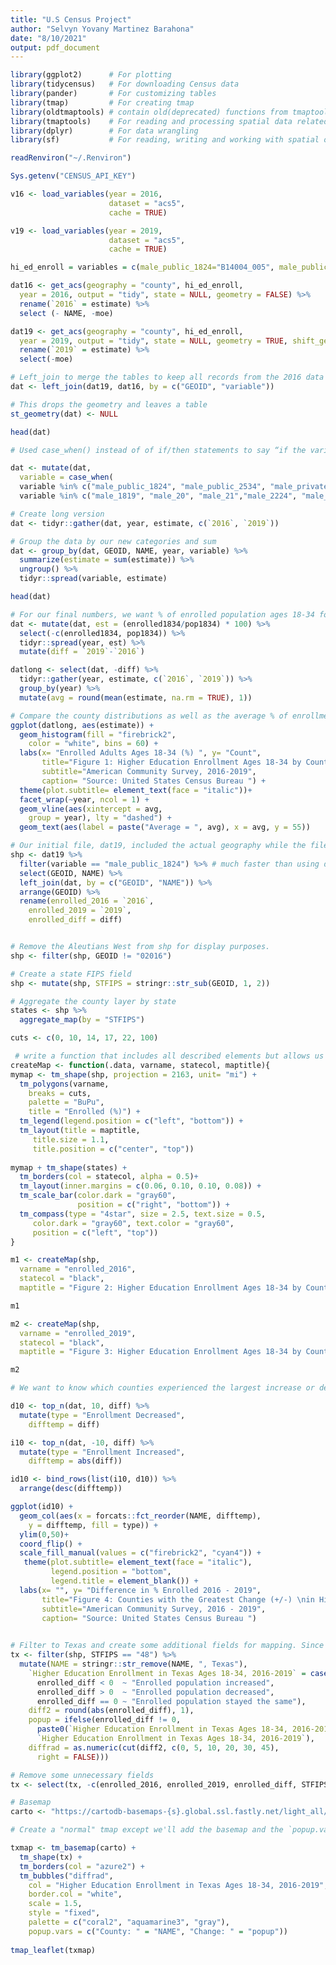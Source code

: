 ```yaml
---
title: "U.S Census Project"
author: "Selvyn Yovany Martinez Barahona"
date: "8/10/2021"
output: pdf_document
---
```


```R
library(ggplot2)      # For plotting
library(tidycensus)   # For downloading Census data
library(pander)       # For customizing tables
library(tmap)         # For creating tmap
library(oldtmaptools) # contain old(deprecated) functions from tmaptools
library(tmaptools)    # For reading and processing spatial data related to tmap
library(dplyr)        # For data wrangling
library(sf)           # For reading, writing and working with spatial objects
```

```R
readRenviron("~/.Renviron")

Sys.getenv("CENSUS_API_KEY")
```

```R
v16 <- load_variables(year = 2016,
                      dataset = "acs5",                      
                      cache = TRUE)

v19 <- load_variables(year = 2019,
                      dataset = "acs5",                      
                      cache = TRUE)
```

```R
hi_ed_enroll = variables = c(male_public_1824="B14004_005", male_public_2534 = "B14004_006", male_private_1824 = "B14004_010", male_private_2534 = "B14004_011", female_public_1824 = "B14004_021", female_public_2534 = "B14004_022", female_private_1824 = "B14004_026", female_private_2534= "B14004_027", male_1819 = "B01001_007", male_20 = "B01001_008", male_21 = "B01001_009", male_2224 = "B01001_010", male_2529 = "B01001_011", male_3034 = "B01001_012", female_1819 = "B01001_031", female_20 = "B01001_032", female_21 = "B01001_033", female_2224 = "B01001_034", female_2529 = "B01001_035", female_3034 = "B01001_036") 

dat16 <- get_acs(geography = "county", hi_ed_enroll,  
  year = 2016, output = "tidy", state = NULL, geometry = FALSE) %>%
  rename(`2016` = estimate) %>%
  select (- NAME, -moe) 

dat19 <- get_acs(geography = "county", hi_ed_enroll,  
  year = 2019, output = "tidy", state = NULL, geometry = TRUE, shift_geo = TRUE) %>%
  rename(`2019` = estimate) %>%
  select(-moe)
```

```R
# Left_join to merge the tables to keep all records from the 2016 data and only those from the 2012 data that match
dat <- left_join(dat19, dat16, by = c("GEOID", "variable")) 

# This drops the geometry and leaves a table
st_geometry(dat) <- NULL 

head(dat)
```

```R
# Used case_when() instead of of if/then statements to say “if the variable value is "male_public_1824" then assign the value of “enrolled1834” and so on.

dat <- mutate(dat,
  variable = case_when(
  variable %in% c("male_public_1824", "male_public_2534", "male_private_1824", "male_private_2534", "female_public_1824", "female_public_2534", "female_private_1824", "female_private_2534") ~ "enrolled1834", 
  variable %in% c("male_1819", "male_20", "male_21","male_2224", "male_2529", "male_3034", "female_1819", "female_20", "female_21",  "female_2224", "female_2529", "female_3034") ~ "pop1834"))
```

```R
# Create long version
dat <- tidyr::gather(dat, year, estimate, c(`2016`, `2019`)) 

# Group the data by our new categories and sum
dat <- group_by(dat, GEOID, NAME, year, variable) %>% 
  summarize(estimate = sum(estimate)) %>%
  ungroup() %>%
  tidyr::spread(variable, estimate) 

head(dat)
```

```R
# For our final numbers, we want % of enrolled population ages 18-34 for both 2019 and 2016. In addition we’ll calculate the difference in % enrolled between years (i.e. 2016 - 2012).
dat <- mutate(dat, est = (enrolled1834/pop1834) * 100) %>%
  select(-c(enrolled1834, pop1834)) %>%
  tidyr::spread(year, est) %>%
  mutate(diff = `2019`-`2016`)
```

```R
datlong <- select(dat, -diff) %>%
  tidyr::gather(year, estimate, c(`2016`, `2019`)) %>%
  group_by(year) %>%
  mutate(avg = round(mean(estimate, na.rm = TRUE), 1))
```

```R
# Compare the county distributions as well as the average % of enrollment by year. 
ggplot(datlong, aes(estimate)) +
  geom_histogram(fill = "firebrick2", 
    color = "white", bins = 60) +
  labs(x= "Enrolled Adults Ages 18-34 (%) ", y= "Count",
       title="Figure 1: Higher Education Enrollment Ages 18-34 by County", 
       subtitle="American Community Survey, 2016-2019", 
       caption= "Source: United States Census Bureau ") +
  theme(plot.subtitle= element_text(face = "italic"))+
  facet_wrap(~year, ncol = 1) +
  geom_vline(aes(xintercept = avg,
    group = year), lty = "dashed") +
  geom_text(aes(label = paste("Average = ", avg), x = avg, y = 55))
```

```R
# Our initial file, dat19, included the actual geography while the file we just created is tabular-only. In order to map the variables we just created we can join dat with the spatial object dat19. Because of the way tidycensus formats the data (stacked) we’ll remove all variables except for one and join the objects by GEOID and NAME.
shp <- dat19 %>%
  filter(variable == "male_public_1824") %>% # much faster than using distinct()
  select(GEOID, NAME) %>%
  left_join(dat, by = c("GEOID", "NAME")) %>%
  arrange(GEOID) %>%
  rename(enrolled_2016 = `2016`,
    enrolled_2019 = `2019`,
    enrolled_diff = diff)


# Remove the Aleutians West from shp for display purposes.
shp <- filter(shp, GEOID != "02016")
```

```R
# Create a state FIPS field 
shp <- mutate(shp, STFIPS = stringr::str_sub(GEOID, 1, 2))

# Aggregate the county layer by state 
states <- shp %>%
  aggregate_map(by = "STFIPS") 

cuts <- c(0, 10, 14, 17, 22, 100)

 # write a function that includes all described elements but allows us to tweak the features that we want.
createMap <- function(.data, varname, statecol, maptitle){ 
mymap <- tm_shape(shp, projection = 2163, unit= "mi") +
  tm_polygons(varname,
    breaks = cuts, 
    palette = "BuPu", 
    title = "Enrolled (%)") +
  tm_legend(legend.position = c("left", "bottom")) +
  tm_layout(title = maptitle,
     title.size = 1.1,
     title.position = c("center", "top"))
 
mymap + tm_shape(states) +
  tm_borders(col = statecol, alpha = 0.5)+
  tm_layout(inner.margins = c(0.06, 0.10, 0.10, 0.08)) +
  tm_scale_bar(color.dark = "gray60",
               position = c("right", "bottom")) + 
  tm_compass(type = "4star", size = 2.5, text.size = 0.5,
     color.dark = "gray60", text.color = "gray60",
     position = c("left", "top"))
}

```

```r
m1 <- createMap(shp, 
  varname = "enrolled_2016", 
  statecol = "black", 
  maptitle = "Figure 2: Higher Education Enrollment Ages 18-34 by County, 2016")

m1
```

```r
m2 <- createMap(shp, 
  varname = "enrolled_2019", 
  statecol = "black",
  maptitle = "Figure 3: Higher Education Enrollment Ages 18-34 by County, 2019")

m2
```

```R
# We want to know which counties experienced the largest increase or decrease in the % of uninsured. We'll the function dplyr::top_n to get the first and last 10 records from the diff field.

d10 <- top_n(dat, 10, diff) %>%
  mutate(type = "Enrollment Decreased",
    difftemp = diff)

i10 <- top_n(dat, -10, diff) %>%
  mutate(type = "Enrollment Increased",
    difftemp = abs(diff))

id10 <- bind_rows(list(i10, d10)) %>%
  arrange(desc(difftemp))
```

```R
ggplot(id10) + 
  geom_col(aes(x = forcats::fct_reorder(NAME, difftemp), 
    y = difftemp, fill = type)) +
  ylim(0,50)+
  coord_flip() +
  scale_fill_manual(values = c("firebrick2", "cyan4")) +
   theme(plot.subtitle= element_text(face = "italic"),
         legend.position = "bottom",
         legend.title = element_blank()) +
  labs(x= "", y= "Difference in % Enrolled 2016 - 2019",
       title="Figure 4: Counties with the Greatest Change (+/-) \nin Higher Education Enrollment Ages 18-34", 
       subtitle="American Community Survey, 2016 - 2019", 
       caption= "Source: United States Census Bureau ")
 
```
```R
# Filter to Texas and create some additional fields for mapping. Since we'll be using
tx <- filter(shp, STFIPS == "48") %>%
  mutate(NAME = stringr::str_remove(NAME, ", Texas"),
    `Higher Education Enrollment in Texas Ages 18-34, 2016-2019` = case_when(
      enrolled_diff < 0  ~ "Enrolled population increased",
      enrolled_diff > 0  ~ "Enrolled population decreased",
      enrolled_diff == 0 ~ "Enrolled population stayed the same"),
    diff2 = round(abs(enrolled_diff), 1),
    popup = ifelse(enrolled_diff != 0,
      paste0(`Higher Education Enrollment in Texas Ages 18-34, 2016-2019`, " by ", diff2, "%"), 
      `Higher Education Enrollment in Texas Ages 18-34, 2016-2019`),
    diffrad = as.numeric(cut(diff2, c(0, 5, 10, 20, 30, 45), 
      right = FALSE)))

# Remove some unnecessary fields
tx <- select(tx, -c(enrolled_2016, enrolled_2019, enrolled_diff, STFIPS))
```

```R
# Basemap
carto <- "https://cartodb-basemaps-{s}.global.ssl.fastly.net/light_all/{z}/{x}/{y}{r}.png"

# Create a "normal" tmap except we'll add the basemap and the `popup.vars` argument.The symbol size of the bubbles will be based on the data so use our calculated field `diffrad` which will apply sizes 1 through 5. Sizes can be further adjusted using the `scale` argument.

txmap <- tm_basemap(carto) +  
  tm_shape(tx) +
  tm_borders(col = "azure2") +
  tm_bubbles("diffrad", 
    col = "Higher Education Enrollment in Texas Ages 18-34, 2016-2019", 
    border.col = "white", 
    scale = 1.5,
    style = "fixed",
    palette = c("coral2", "aquamarine3", "gray"),
    popup.vars = c("County: " = "NAME", "Change: " = "popup"))
  
tmap_leaflet(txmap)
```



